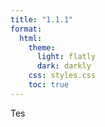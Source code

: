 ```yaml
---
title: "1.1.1"
format:
  html:
    theme:
      light: flatly
      dark: darkly
    css: styles.css
    toc: true
---
```


Tes